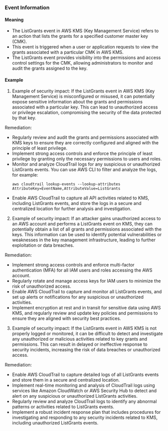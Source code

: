 
### Event Information

#### Meaning

- The ListGrants event in AWS KMS (Key Management Service) refers to an action that lists the grants for a specified customer master key (CMK).
- This event is triggered when a user or application requests to view the grants associated with a particular CMK in AWS KMS.
- The ListGrants event provides visibility into the permissions and access control settings for the CMK, allowing administrators to monitor and audit the grants assigned to the key.

#### Example

1. Example of security impact: If the ListGrants event in AWS KMS (Key Management Service) is misconfigured or misused, it can potentially expose sensitive information about the grants and permissions associated with a particular key. This can lead to unauthorized access or privilege escalation, compromising the security of the data protected by that key.

Remediation:
- Regularly review and audit the grants and permissions associated with KMS keys to ensure they are correctly configured and aligned with the principle of least privilege.
- Implement strong access controls and enforce the principle of least privilege by granting only the necessary permissions to users and roles.
- Monitor and analyze CloudTrail logs for any suspicious or unauthorized ListGrants events. You can use AWS CLI to filter and analyze the logs, for example:
  ```
  aws cloudtrail lookup-events --lookup-attributes AttributeKey=EventName,AttributeValue=ListGrants
  ```
- Enable AWS CloudTrail to capture all API activities related to KMS, including ListGrants events, and store the logs in a secure and centralized location for further analysis and investigation.

2. Example of security impact: If an attacker gains unauthorized access to an AWS account and performs a ListGrants event on KMS, they can potentially obtain a list of all grants and permissions associated with the keys. This information can be used to identify potential vulnerabilities or weaknesses in the key management infrastructure, leading to further exploitation or data breaches.

Remediation:
- Implement strong access controls and enforce multi-factor authentication (MFA) for all IAM users and roles accessing the AWS account.
- Regularly rotate and manage access keys for IAM users to minimize the risk of unauthorized access.
- Enable AWS CloudTrail to capture and monitor all ListGrants events, and set up alerts or notifications for any suspicious or unauthorized activities.
- Implement encryption at rest and in transit for sensitive data using AWS KMS, and regularly review and update key policies and permissions to ensure they are aligned with security best practices.

3. Example of security impact: If the ListGrants event in AWS KMS is not properly logged or monitored, it can be difficult to detect and investigate any unauthorized or malicious activities related to key grants and permissions. This can result in delayed or ineffective response to security incidents, increasing the risk of data breaches or unauthorized access.

Remediation:
- Enable AWS CloudTrail to capture detailed logs of all ListGrants events and store them in a secure and centralized location.
- Implement real-time monitoring and analysis of CloudTrail logs using services like Amazon CloudWatch or AWS Security Hub to detect and alert on any suspicious or unauthorized ListGrants activities.
- Regularly review and analyze CloudTrail logs to identify any abnormal patterns or activities related to ListGrants events.
- Implement a robust incident response plan that includes procedures for investigating and responding to any security incidents related to KMS, including unauthorized ListGrants events.

